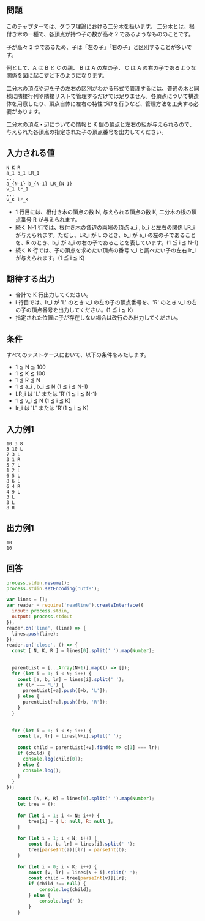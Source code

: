 ## 問題

このチャプターでは、グラフ理論における二分木を扱います。
二分木とは、根付き木の一種で、各頂点が持つ子の数が高々 2 であるようなもののことです。

子が高々 2 つであるため、子は「左の子」「右の子」と区別することが多いです。

例として、A は B と C の親、 B は A の左の子、 C は A の右の子であるような関係を図に起こすと下のようになります。



二分木の頂点や辺を子の左右の区別がわかる形式で管理するには、普通の木と同様に隣接行列や隣接リストで管理するだけでは足りません。各頂点について構造体を用意したり、頂点自体に左右の特性づけを行うなど、管理方法を工夫する必要があります。

二分木の頂点・辺についての情報と K 個の頂点と左右の組が与えられるので、与えられた各頂点の指定された子の頂点番号を出力してください。



## 入力される値
```
N K R
a_1 b_1 LR_1
...
a_{N-1} b_{N-1} LR_{N-1}
v_1 lr_1
...
v_K lr_K

```
- 1 行目には、根付き木の頂点の数 N, 与えられる頂点の数 K, 二分木の根の頂点番号 R が与えられます。
- 続く N-1 行では、根付き木の各辺の両端の頂点 a_i , b_i と左右の関係 LR_i が与えられます。ただし、LR_i が L のとき、b_i が a_i の左の子であることを、R のとき、b_i が a_i の右の子であることを表しています。(1 ≦ i ≦ N-1)
- 続く K 行では、子の頂点を求めたい頂点の番号 v_i と調べたい子の左右 lr_i が与えられます。(1 ≦ i ≦ K)

## 期待する出力
- 合計で K 行出力してください。
- i 行目では、lr_i が 'L' のとき v_i の左の子の頂点番号を、'R' のとき v_i の右の子の頂点番号を出力してください。(1 ≦ i ≦ K)
- 指定された位置に子が存在しない場合は改行のみ出力してください。

## 条件
すべてのテストケースにおいて、以下の条件をみたします。

- 1 ≦ N ≦ 100
- 1 ≦ K ≦ 100
- 1 ≦ R ≦ N
- 1 ≦ a_i , b_i ≦ N (1 ≦ i ≦ N-1)
- LR_i は 'L' または 'R'(1 ≦ i ≦ N-1)
- 1 ≦ v_i ≦ N (1 ≦ i ≦ K)
- lr_i は 'L' または 'R'(1 ≦ i ≦ K)



## 入力例1
```
10 3 8
3 10 L
7 3 L
3 1 R
5 7 L
1 2 L
6 5 L
8 6 L
6 4 R
4 9 L
3 L
3 L
8 R
```

## 出力例1
```
10
10
```


## 回答
```js
process.stdin.resume();
process.stdin.setEncoding('utf8');

var lines = [];
var reader = require('readline').createInterface({
  input: process.stdin,
  output: process.stdout
});
reader.on('line', (line) => {
  lines.push(line);
});
reader.on('close', () => {
  const [ N, K, R ] = lines[0].split(' ').map(Number);
  
  
  parentList = [...Array(N+1)].map(() => []);
  for (let i = 1; i < N; i++) {
    const [a, b, lr] = lines[i].split(' ');
    if (lr === 'L') {
      parentList[+a].push([+b, 'L']);
    } else {
      parentList[+a].push([+b, 'R']);
    }
  }
  
  
  for (let i = 0; i < K; i++) {
    const [v, lr] = lines[N+i].split(' ');
    
    const child = parentList[+v].find(c => c[1] === lr);
    if (child) {
      console.log(child[0]);
    } else {
      console.log();
    }
  }
});

```


```js
    const [N, K, R] = lines[0].split(' ').map(Number);
    let tree = {};
    
    for (let i = 1; i <= N; i++) {
        tree[i] = { L: null, R: null };
    }
    
    for (let i = 1; i < N; i++) {
        const [a, b, lr] = lines[i].split(' ');
        tree[parseInt(a)][lr] = parseInt(b);
    }
    
    for (let i = 0; i < K; i++) {
        const [v, lr] = lines[N + i].split(' ');
        const child = tree[parseInt(v)][lr];
        if (child !== null) {
            console.log(child);
        } else {
            console.log('');
        }
    }

```